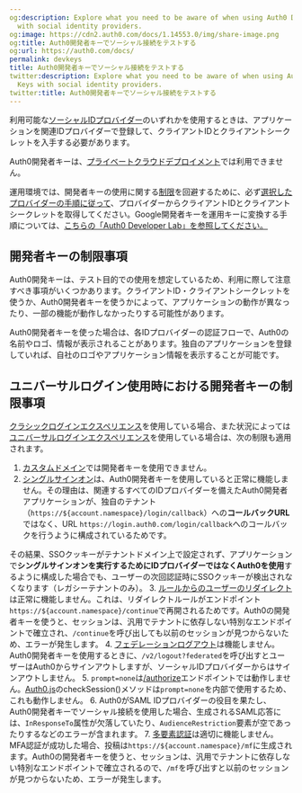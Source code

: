 ```yaml
---
og:description: Explore what you need to be aware of when using Auth0 Developer Keys
  with social identity providers.
og:image: https://cdn2.auth0.com/docs/1.14553.0/img/share-image.png
og:title: Auth0開発者キーでソーシャル接続をテストする
og:url: https://auth0.com/docs/
permalink: devkeys
title: Auth0開発者キーでソーシャル接続をテストする
twitter:description: Explore what you need to be aware of when using Auth0 Developer
  Keys with social identity providers.
twitter:title: Auth0開発者キーでソーシャル接続をテストする
---
```


利用可能な[ソーシャルIDプロバイダー](/social)のいずれかを使用するときは、アプリケーションを関連IDプロバイダーで登録して、クライアントIDとクライアントシークレットを入手する必要があります。



Auth0開発者キーは、[プライベートクラウドデプロイメント](/deploy)では利用できません。

運用環境では、開発者キーの使用に関する[制限](#limitations-of-developer-keys)を回避するために、必ず[選択したプロバイダーの手順に従って](/connections)、プロバイダーからクライアントIDとクライアントシークレットを取得してください。Google開発者キーを運用キーに変換する手順については、[こちらの「Auth0 Developer Lab」を参照してください。](https://developer.auth0.com/resources/labs/authentication/google-social-connection-to-login#set-up-google-production-keys)





## 開発者キーの制限事項

Auth0開発キーは、テスト目的での使用を想定しているため、利用に際して注意すべき事項がいくつかあります。クライアントID・クライアントシークレットを使うか、Auth0開発者キーを使うかによって、アプリケーションの動作が異なったり、一部の機能が動作しなかったりする可能性があります。

Auth0開発者キーを使った場合は、各IDプロバイダーの認証フローで、Auth0の名前やロゴ、情報が表示されることがあります。独自のアプリケーションを登録していれば、自社のロゴやアプリケーション情報を表示することが可能です。

## ユニバーサルログイン使用時における開発者キーの制限事項

[クラシックログインエクスペリエンス](/login/universal-login/classic-experience)を使用している場合、また状況によっては[ユニバーサルログインエクスペリエンス](https://auth0.com/docs/authenticate/login/auth0-universal-login/new-experience)を使用している場合は、次の制限も適用されます。

1. [カスタムドメイン](/custom-domains)では開発者キーを使用できません。
2. [シングルサインオン](/single-sign-on)は、Auth0開発者キーを使用していると正常に機能しません。その理由は、関連するすべてのIDプロバイダーを備えたAuth0開発者アプリケーションが、独自のテナント（`https://${account.namespace}/login/callback`）への**コールバックURL**ではなく、URL `https://login.auth0.com/login/callback`へのコールバックを行うように構成されているためです。

その結果、SSOクッキーがテナントドメイン上で設定されず、アプリケーションで**シングルサインオンを実行するためにIDプロバイダーではなくAuth0を使用**するように構成した場合でも、ユーザーの次回認証時にSSOクッキーが検出されなくなります（レガシーテナントのみ）。
3. [ルールからのユーザーのリダイレクト](/rules/redirect-users)は正常に機能しません。これは、リダイレクトルールがエンドポイント`https://${account.namespace}/continue`で再開されるためです。Auth0の開発者キーを使うと、セッションは、汎用でテナントに依存しない特別なエンドポイントで確立され、`/continue`を呼び出しても以前のセッションが見つからないため、エラーが発生します。
4. [フェデレーションログアウト](/logout)は機能しません。Auth0開発者キーを使用するときに、`/v2/logout?federated`を呼び出すとユーザーはAuth0からサインアウトしますが、ソーシャルIDプロバイダーからはサインアウトしません。
5. `prompt=none`は[/authorize](/api/authentication/reference#social)エンドポイントでは動作しません。[Auth0.js](/libraries/auth0js)のcheckSession()メソッドは`prompt=none`を内部で使用するため、これも動作しません。
6. Auth0がSAML IDプロバイダーの役目を果たし、Auth0開発者キーでソーシャル接続を使用した場合、生成されるSAML応答には、`InResponseTo`属性が欠落していたり​​、`AudienceRestriction`要素が空であったりするなどのエラーが含まれます。
7. [多要素認証](/mfa)は適切に機能しません。MFA認証が成功した場合、投稿は`https://${account.namespace}/mf`に生成されます。Auth0の開発者キーを使うと、セッションは、汎用でテナントに依存しない特別なエンドポイントで確立されるので、`/mf`を呼び出すと以前のセッションが見つからないため、エラーが発生します。